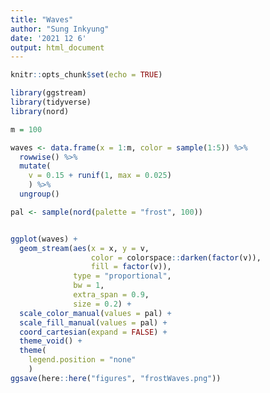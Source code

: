 ```yaml
---
title: "Waves"
author: "Sung Inkyung"
date: '2021 12 6'
output: html_document
---
```


```r
knitr::opts_chunk$set(echo = TRUE)
```

```r
library(ggstream)
library(tidyverse)
library(nord)
```


```r
m = 100

waves <- data.frame(x = 1:m, color = sample(1:5)) %>% 
  rowwise() %>% 
  mutate(
    v = 0.15 + runif(1, max = 0.025)
    ) %>% 
  ungroup()

pal <- sample(nord(palette = "frost", 100))


ggplot(waves) +
  geom_stream(aes(x = x, y = v, 
                  color = colorspace::darken(factor(v)), 
                  fill = factor(v)), 
              type = "proportional", 
              bw = 1, 
              extra_span = 0.9, 
              size = 0.2) +
  scale_color_manual(values = pal) +
  scale_fill_manual(values = pal) +
  coord_cartesian(expand = FALSE) +
  theme_void() +
  theme(
    legend.position = "none"
    ) 
ggsave(here::here("figures", "frostWaves.png"))
```



